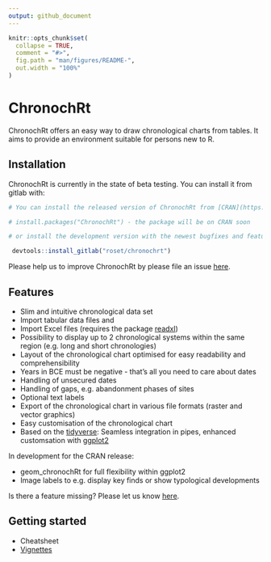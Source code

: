 ```yaml
---
output: github_document
---
```


<!-- README.md is generated from README.Rmd. Please edit that file -->

```r
knitr::opts_chunk$set(
  collapse = TRUE,
  comment = "#>",
  fig.path = "man/figures/README-",
  out.width = "100%"
)
```

# ChronochRt

<!-- badges: start -->
<!-- badges: end -->

ChronochRt offers an easy way to draw chronological charts from tables. It aims to provide an environment suitable for persons new to R. 

## Installation

ChronochRt is currently in the state of beta testing. You can install it from gitlab with: 
``` r
# You can install the released version of ChronochRt from [CRAN](https://CRAN.R-project.org) with:

# install.packages("ChronochRt") - the package will be on CRAN soon

# or install the development version with the newest bugfixes and features from gitlab with:
```

``` r
 devtools::install_gitlab("roset/chronochrt")
```
Please help us to improve ChronochRt by please file an issue [here](https://gitlab.com/roset/chronochrt/issues).

## Features

* Slim and intuitive chronological data set
* Import tabular data files and 
* Import Excel files (requires the package [readxl](https://readxl.tidyverse.org/))
* Possibility to display up to 2 chronological systems within the same region (e.g. long and short chronologies)
* Layout of the chronological chart optimised for easy readability and comprehensibility
* Years in BCE must be negative - that's all you need to care about dates
* Handling of unsecured dates
* Handling of gaps, e.g. abandonment phases of sites
* Optional text labels
* Export of the chronological chart in various file formats (raster and vector graphics)
* Easy customisation of the chronological chart
* Based on the [tidyverse](https://www.tidyverse.org/): Seamless integration in pipes, enhanced customsation with [ggplot2](https://ggplot2.tidyverse.org/) 

In development for the CRAN release: 

* geom_chronochRt for full flexibility within ggplot2
* Image labels to e.g. display key finds or show typological developments

Is there a feature missing? Please let us know [here](https://gitlab.com/roset/chronochrt/issues).

## Getting started

* Cheatsheet
* [Vignettes](https://gitlab.com/roset/chronochrt/-/tree/master/vignettes)
